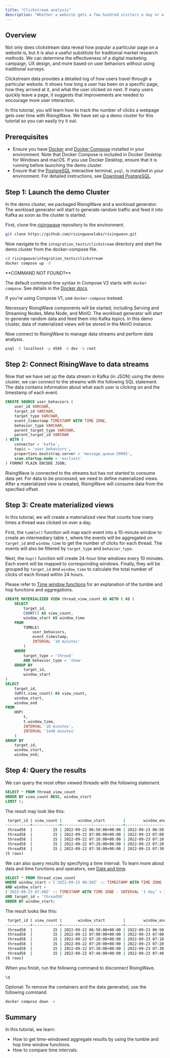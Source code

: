 ```yaml
---
title: "Clickstream analysis"
description: "Whether a website gets a few hundred visitors a day or a few million, clickstream data can reveal valuable insights by using different metrics from the website."
---
```


## Overview

Not only does clickstream data reveal how popular a particular page on a website is, but it is also a useful substitute for traditional market research methods. We can determine the effectiveness of a digital marketing campaign, UX design, and more based on user behaviors without using traditional surveys.

Clickstream data provides a detailed log of how users travel through a particular website. It shows how long a user has been on a specific page, how they arrived at it, and what the user clicked on next. If many users quickly leave a page, it suggests that improvements are needed to encourage more user interaction.

In this tutorial, you will learn how to track the number of clicks a webpage gets over time with RisingWave. We have set up a demo cluster for this tutorial so you can easily try it out.

## Prerequisites

* Ensure you have [Docker](https://docs.docker.com/get-docker/) and [Docker Compose](https://docs.docker.com/compose/install/) installed in your environment. Note that Docker Compose is included in Docker Desktop for Windows and macOS. If you use Docker Desktop, ensure that it is running before launching the demo cluster.
* Ensure that the [PostgreSQL](https://www.postgresql.org/docs/current/app-psql.html) interactive terminal, `psql`, is installed in your environment. For detailed instructions, see [Download PostgreSQL](https://www.postgresql.org/download/).

## Step 1: Launch the demo Cluster

In the demo cluster, we packaged RisingWave and a workload generator. The workload generator will start to generate random traffic and feed it into Kafka as soon as the cluster is started.

First, clone the [risingwave](https://github.com/risingwavelabs/risingwave) repository to the environment.

```bash
git clone https://github.com/risingwavelabs/risingwave.git
```

Now navigate to the `integration_tests/clickstream` directory and start the demo cluster from the docker-compose file.

```bash
cd risingwave/integration_tests/clickstream
docker compose up -d
```

<Tip>
**COMMAND NOT FOUND?**

The default command-line syntax in Compose V2 starts with `docker compose`. See details in the [Docker docs](https://docs.docker.com/compose/migrate/#what-are-the-differences-between-compose-v1-and-compose-v2).
</Tip>

If you're using Compose V1, use `docker-compose` instead.

Necessary RisingWave components will be started, including Serving and Streaming Nodes, Meta Node, and MinIO. The workload generator will start to generate random data and feed them into Kafka topics. In this demo cluster, data of materialized views will be stored in the MinIO instance.

Now connect to RisingWave to manage data streams and perform data analysis.

```bash
psql -h localhost -p 4566 -d dev -U root
```

## Step 2: Connect RisingWave to data streams

Now that we have set up the data stream in Kafka (in JSON) using the demo cluster, we can connect to the streams with the following SQL statement. The data contains information about what each user is clicking on and the timestamp of each event.

```sql
CREATE SOURCE user_behaviors (
    user_id VARCHAR,
    target_id VARCHAR,
    target_type VARCHAR,
    event_timestamp TIMESTAMP WITH TIME ZONE,
    behavior_type VARCHAR,
    parent_target_type VARCHAR,
    parent_target_id VARCHAR
) WITH (
    connector = 'kafka',
    topic = 'user_behaviors',
    properties.bootstrap.server = 'message_queue:29092',
    scan.startup.mode = 'earliest'
) FORMAT PLAIN ENCODE JSON;
```

RisingWave is connected to the streams but has not started to consume data yet. For data to be processed, we need to define materialized views. After a materialized view is created, RisingWave will consume data from the specified offset.

## Step 3: Create materialized views

In this tutorial, we will create a materialized view that counts how many times a thread was clicked on over a day.

First, the `tumble()` function will map each event into a 10-minute window to create an intermediary table `t`, where the events will be aggregated on `target_id` and `window_time` to get the number of clicks for each thread. The events will also be filtered by `target_type` and `behavior_type`.

Next, the `hop()` function will create 24-hour time windows every 10 minutes. Each event will be mapped to corresponding windows. Finally, they will be grouped by `target_id` and `window_time` to calculate the total number of clicks of each thread within 24 hours.

Please refer to [Time window functions](/processing/sql/time-windows) for an explanation of the tumble and hop functions and aggregations.

```sql
CREATE MATERIALIZED VIEW thread_view_count AS WITH t AS (
    SELECT
        target_id,
        COUNT() AS view_count,
        window_start AS window_time
    FROM
        TUMBLE(
            user_behaviors,
            event_timestamp,
            INTERVAL '10 minutes'
        )
    WHERE
        target_type = 'thread'
        AND behavior_type = 'show'
    GROUP BY
        target_id,
        window_start
)
SELECT
    target_id,
    SUM(t.view_count) AS view_count,
    window_start,
    window_end
FROM
    HOP(
        t,
        t.window_time,
        INTERVAL '10 minutes',
        INTERVAL '1440 minutes'
    )
GROUP BY
    target_id,
    window_start,
    window_end;
```

## Step 4: Query the results

We can query the most often viewed threads with the following statement.

```sql
SELECT * FROM thread_view_count
ORDER BY view_count DESC, window_start
LIMIT 5;
```

The result may look like this:

```bash
 target_id | view_count |       window_start        |        window_end
-----------+------------+---------------------------+---------------------------
 thread58  |         15 | 2022-09-22 06:50:00+00:00 | 2022-09-23 06:50:00+00:00
 thread58  |         15 | 2022-09-22 07:00:00+00:00 | 2022-09-23 07:00:00+00:00
 thread58  |         15 | 2022-09-22 07:10:00+00:00 | 2022-09-23 07:10:00+00:00
 thread58  |         15 | 2022-09-22 07:20:00+00:00 | 2022-09-23 07:20:00+00:00
 thread58  |         15 | 2022-09-22 07:30:00+00:00 | 2022-09-23 07:30:00+00:00
(5 rows)
```

We can also query results by specifying a time interval. To learn more about data and time functions and operators, see [Date and time](/sql/functions/datetime).

```sql
SELECT * FROM thread_view_count
WHERE window_start > ('2022-09-23 06:50Z' :: TIMESTAMP WITH TIME ZONE - INTERVAL '1 day')
AND window_start <
('2022-09-23 07:40Z' :: TIMESTAMP WITH TIME ZONE - INTERVAL '1 day' + INTERVAL '10 minutes')
AND target_id = 'thread58'
ORDER BY window_start;
```

The result looks like this:

```bash
 target_id | view_count |       window_start        |        window_end
-----------+------------+---------------------------+---------------------------
 thread58  |         15 | 2022-09-22 06:50:00+00:00 | 2022-09-23 06:50:00+00:00
 thread58  |         15 | 2022-09-22 07:00:00+00:00 | 2022-09-23 07:00:00+00:00
 thread58  |         15 | 2022-09-22 07:10:00+00:00 | 2022-09-23 07:10:00+00:00
 thread58  |         15 | 2022-09-22 07:20:00+00:00 | 2022-09-23 07:20:00+00:00
 thread58  |         15 | 2022-09-22 07:30:00+00:00 | 2022-09-23 07:30:00+00:00
 thread58  |         15 | 2022-09-22 07:40:00+00:00 | 2022-09-23 07:40:00+00:00
(6 rows)
```

When you finish, run the following command to disconnect RisingWave.

```bash
\q
```

Optional: To remove the containers and the data generated, use the following command.

```bash
docker compose down -v
```

## Summary

In this tutorial, we learn:

* How to get time-windowed aggregate results by using the tumble and hop time window functions.
* How to compare time intervals.
